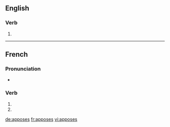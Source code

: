 {{also|apposés}}
==English==

===Verb===
{{head|en}}

# {{en-third-person singular of|appose}}

----

==French==

===Pronunciation===
* {{homophones|lang=fr|appose|apposent}}

===Verb===
{{fr-verb-form}}

# {{conjugation of|apposer||2|s|pres|ind|lang=fr}}
# {{conjugation of|apposer||2|s|pres|sub|lang=fr}}

[[de:apposes]]
[[fr:apposes]]
[[vi:apposes]]